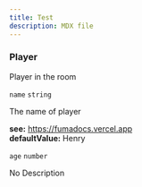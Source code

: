 ```yaml
---
title: Test
description: MDX file
---
```


### Player

Player in the room

<div className='flex flex-col gap-4 *:border-b [&>*:last-child]:border-b-0'><div className='text-sm text-muted-foreground'>

<div className="flex flex-row items-center gap-4">
  <code className="text-sm">name</code>
  <code className="text-muted-foreground">string</code>
</div>

The name of player

**see:** https://fumadocs.vercel.app<br/>
**defaultValue:** Henry

</div>
<div className='text-sm text-muted-foreground'>

<div className="flex flex-row items-center gap-4">
  <code className="text-sm">age</code>
  <code className="text-muted-foreground">number</code>
</div>

No Description



</div></div>
